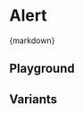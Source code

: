 
<Meta of={AlertStories} />

# Alert

<CitationDocumentation
  component="Utrecht Alert"
  url="https://nl-design-system.github.io/utrecht/storybook-css/index.html?path=/docs/css-alert--docs"
/>

<Markdown>{markdown}</Markdown>

## Playground

<Canvas of={AlertStories.Playground} />
<Controls of={AlertStories.Playground} />

## Variants

<Canvas of={AlertStories.InfoAlert} />
<Canvas of={AlertStories.SuccessAlert} />
<Canvas of={AlertStories.WarningAlert} />
<Canvas of={AlertStories.ErrorAlert} />
<Canvas of={AlertStories.AlertWithoutHeader} />
